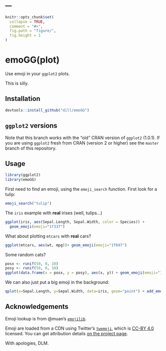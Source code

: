 ---
---

<!-- README.md is generated from README.Rmd. Please edit that file -->

```r
knitr::opts_chunk$set(
  collapse = TRUE,
  comment = "#>",
  fig.path = "figure/",
  fig.height = 1
)
```

# emoGG(plot)

Use emoji in your `ggplot2` plots.

This is silly.

## Installation

```r
devtools::install_github("dill/emoGG")
```

## `ggplot2` versions

Note that this branch works with the "old" CRAN version of `ggplot2` (1.0.1). If you are using `ggplot2` fresh from CRAN (version 2 or higher) see the `master` branch of this repository.

## Usage

```r
library(ggplot2)
library(emoGG)
```

First need to find an emoji, using the `emoji_search` function. First look for a tulip:

```r
emoji_search("tulip")
```

The `iris` example with **real** irises (well, tulips...)

```r
ggplot(iris, aes(Sepal.Length, Sepal.Width, color = Species)) +
  geom_emoji(emoji="1f337")
```

What about plotting `mtcars` with **real** cars?

```r
ggplot(mtcars, aes(wt, mpg))+ geom_emoji(emoji="1f697")
```

Some random cats?

```r
posx <- runif(50, 0, 10)
posy <- runif(50, 0, 10)
ggplot(data.frame(x = posx, y = posy), aes(x, y)) + geom_emoji(emoji="1f63b")
```

We can also just put a big emoji in the background:

```r
qplot(x=Sepal.Length, y=Sepal.Width, data=iris, geom="point") + add_emoji(emoji="1f337")
```


## Acknowledgements

Emoji lookup is from @muan's [`emojilib`](https://github.com/muan/emojilib).

Emoji are loaded from a CDN using Twitter's [`twemoji`](https://github.com/twitter/twemoji), which is [CC-BY 4.0](https://creativecommons.org/licenses/by/4.0/) licensed. You can get attribution details [on the project page](https://github.com/twitter/twemoji#attribution-requirements).

With apologies, DLM.

